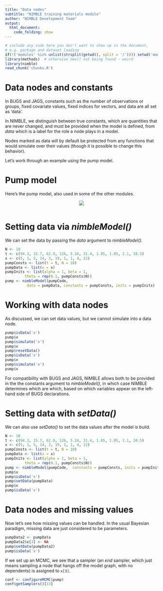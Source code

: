 ```yaml
---
title: "Data nodes"
subtitle: "NIMBLE training materials module"
author: "NIMBLE Development Team"
output:
  html_document:
    code_folding: show
---
```



```r
# include any code here you don't want to show up in the document,
# e.g. package and dataset loading
if(!('modules' %in% unlist(strsplit(getwd(), split = '/')))) setwd('modules')
library(methods)  # otherwise new() not being found - weird
library(nimble)
read_chunk('chunks.R')
```

# Data nodes and constants

In BUGS and JAGS, constants such as the number of observations or groups, fixed covariate values, fixed indices for vectors, and data are all set as 'data'. 

In NIMBLE, we distinguish between true constants, which are quantities that are never changed, and must be provided when the model is defined, from *data* which is a label for the role a node plays in a model.

Nodes marked as data will by default be protected from any functions that would simulate over their values (though it is possible to change this behavior).

Let's work through an example using the pump model.

# Pump model

Here's the pump model, also used in some of the other modules.

<center><img src="figures/pumpDAG.jpg"></center>

```r
```

# Setting data via *nimbleModel()*

We can set the data by passing the *data* argument to *nimbleModel()*.

```r
N <- 10
t <- c(94.3, 15.7, 62.9, 126, 5.24, 31.4, 1.05, 1.05, 2.1, 10.5)
x <- c(5, 1, 5, 14, 3, 19, 1, 1, 4, 22)
pumpConsts <- list(t = t, N = 10)
pumpData <- list(x = x)
pumpInits <- list(alpha = 1, beta = 1,
         theta = rep(0.1, pumpConsts$N))
pump <- nimbleModel(pumpCode, 
          data = pumpData, constants = pumpConsts, inits = pumpInits)
```

# Working with data nodes

As discussed, we can set data values, but we cannot simulate into a data node. 

```r
pump$isData('x')
pump$x
pump$simulate('x')
pump$x
pump$resetData()
pump$isData('x')
pump$x
pump$simulate('x')
pump$x
```

For compatibility with BUGS
and JAGS, NIMBLE allows both to be provided in the the constants
argument to *nimbleModel()*, in which case NIMBLE determines which are
which, based on which variables appear on the left-hand side of BUGS
declarations.

# Setting data with *setData()*

We can also use *setData()* to set the data values after the model is build.

```r
N <- 10
t <- c(94.3, 15.7, 62.9, 126, 5.24, 31.4, 1.05, 1.05, 2.1, 10.5)
x <- c(5, 1, 5, 14, 3, 19, 1, 1, 4, 22)
pumpConsts <- list(t = t, N = 10)
pumpData <- list(x = x)
pumpInits <- list(alpha = 1, beta = 1,
         theta = rep(0.1, pumpConsts$N))
pump <- nimbleModel(pumpCode,  constants = pumpConsts, inits = pumpInits)
pump$x
pump$isData('x')
pump$setData(pumpData)
pump$x
pump$isData('x')
```


# Data nodes and missing values

Now let's see how missing values can be handled. In the usual Bayesian paradigm, missing data are just considered to be parameters.

```r
pumpData2 <- pumpData
pumpData2$x[3] <- NA
pump$setData(pumpData2)
pump$isData('x')
```

If we set up an MCMC, we see that a sampler (an *end* sampler, which just means sampling a node that hangs off the model graph, with no dependents) is assigned to `x[3]`.

```r
conf <- configureMCMC(pump)
conf$getSamplers()[13]
```

